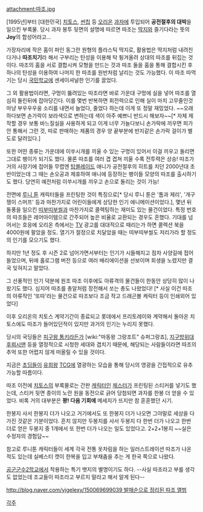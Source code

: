 attachment:따조.jpg

[1995년]부터 [대한민국] [[치토스]], [[썬칩]] 등 [[오리온]] [[과자]]에 투입되어 '''공전절후의 대박'''을 일으킨 부록물. 당시 과자 봉투 뒷면의 설명에 따르면 따조는 [[딱지]]와 즐기다라는 뜻의 '''Joy'''의 합성어라고...

가장자리에 작은 홈이 파인 동그란 원형의 플라스틱 딱지로, 활용법은 딱지처럼 내려친다거나 '''따조치기'''라 해서 구부리는 탄성을 이용해 탁 튕겨올려 상대의 따조를 뒤집는 것이다. 따조의 홈을 서로 결합시켜 모형을 만드는 것과 따조 둘을 홈을 통해 결합시킨 후 하나의 탄성을 이용하여 나머지 한 따조를 원반처럼 날리는 것도 가능했다. 이 따조 따먹기는 당시 [[국민학교]]에 센세이셔널한 인기를 끌었다. 

그 외 활용법이라면, 구멍이 뚫려있는 따조라면 바로 가운대 구멍에 실을 넣어 따조를 열심히 돌린뒤에 잡아당긴다. 이를 몇번 반복하면 회전력으로 인해 실이 마치 고무줄인것 마냥 부우우우웅 소리를 내면서 늘었다, 줄었다 하는데 이게 또 정말 재밌었다. ~~오래하다보면 손가락이 보라색으로 변하는데 색이 아주 예쁘니 반드시 해보자~~[* 자체 제작할 경우 보통 바느질실을 사용하게 되고 이게 너무 가늘다보니 손가락에 끼우면 피가 안 통해서 그런 것, 따로 판매하는 제품의 경우 양 끝부분에 반지같은 손가락 걸이가 별도로 달려있다.]

또한 어떤 종류는 가운데에 이쑤시개를 끼울 수 있는 구멍이 있어서 이걸 끼우고 돌리면 그대로 팽이가 되기도 했다. 물론 따조를 여러 겹 겹쳐 끼울 수록 전투력은 상승! 따조가 거의 사장기에 접어들 무렵엔 [[탑블레이드]] 애니가 공전절후의 히트를 치던 2000년대 초반이었는데 그 때는 손오공과 제휴하여 애니에 등장하는 팽이들 모양의 따조를 출시하기도 했다. 당연히 예전처럼 이쑤시개를 끼우고 손으로 돌리는 것이 가능!

전면에 [[루니 툰]] 캐릭터들을 프린팅한 것이 특징으로[* 당시 루니 툰은 '톰과 제리', '개구쟁이 스머프' 등과 마찬가지로 어린이들에게 상당한 인기 애니메이션이었다.], 몇년 뒤 돌풍을 일으킨 [[띠부띠부씰]]과 마찬가지로 콜렉팅하는 재미도 있는 물건이었다. 특정 번호의 따조들은 레어아이템으로 간주되어 높은 비율로 교환되는 경우도 흔했다. 기대를 넘어서는 호응에 오리온 측에서는 [[TV]] 광고를 대대적으로 때리는가 하면 콜렉션 북을 4000원에 팔았을 정도. 열기가 절정으로 치달았을 때는 띠부띠부씰도 저리가라 할 정도의 인기를 모으기도 했다.

하지만 1년 정도 후 시즌 2로 넘어가면서부터는 인기가 시들해지고 점차 사양길에 접어들었으며, 뒤에 홀로그램 버전 등으로 여러 배리에이션을 선보이며 회생을 노렸지만 결국 잊혀지고 말았다.

그 선풍적인 인기 덕분에 원조 따조 이후에도 아류격의 물건들이 한동안 상당히 많이 나왔기도 했다. 심지어 따조를 총알처럼 장전해서 쏘는 총도 나왔었다! [* 사실 이건 따조의 아류작인 '또따'라는 물건으로 따조보다 조금 작고 드래곤볼 케릭터 등이 인쇄외어 있었다]

이후 오리온의 치토스 계약기간이 종료되고 롯데에서 프리토레이와 계약해서 돌아온 치토스에도 따조가 들어있던적이 있지만 과거의 인기는 누리지 못했다. 

당시의 국딩들은 [[피구왕 통키]]라든가 [wiki:"마동왕 그랑조트" 슈퍼그랑죠], [[지구방위대 후뢰시맨]] 등을 열정적으로 시청한 세대와 겹치기 때문에, 해당되는 사람들이라면 따조의 추억 또한 어렵지 않게 떠올릴 수 있을 것이다.

지금은 [[초딩]]들이 [[유희왕]] [[TCG]]에 열광하는 모습을 통해 당시의 영광을 간접적으로 유추 가능할 따름이다.

따조 이전에 [[치토스]]의 부록물로는 간판 [[캐릭터]]인 [[체스터]]가 프린팅된 스티커를 넣기도 했는데, 스티커 뒷면 종이의 노란 원을 동전으로 긁어 당첨되면 과자를 한봉 더 얻을 수 있었다. 비록 거의 대부분은 '''꽝! 다음 기회에''' 메세지가 뜨지만 참 훈훈했던 시기.

한봉지 사서 한봉지 더가 나오고 거기에서도 또 한봉지 더가 나오면 그야말로 세상을 다 가진 것같은 기분이었다. 흔치 않지만 두봉지를 사서 두봉지 다 한번 더가 나오고 한번 더로 얻은 두봉지 중 1개에서 또 한번 더가 나오는 일도 있었다고. 2+2+1봉지 ~~실은 수정자의 경험담~~

참고로 루니툰 캐릭터들이 세계 각국 전통 옷차림을 하는 일러스트레이션 따조가 나온 적도 있는데 실베스터 캣이 한복을 입고 부채춤을 추는 게 한국 쪽으로 나왔다.

[[공군군수2학교]]에서 착용하는 특기 뱃지의 별명이기도 하다. --사실 따조라고 부를 생각도 없었는데 조교들이 따조라고 부르지 말라고 해서 알게 된다--

[[http://blog.naver.com/yjgelexy/150069699039 발매순으로 정리된 따조 앨범]]

[[각주]]

